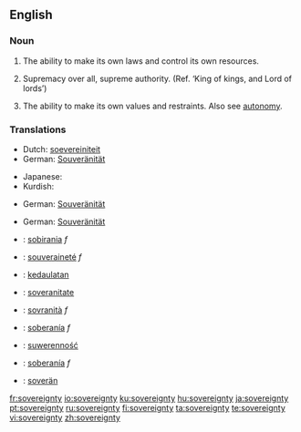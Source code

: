 ==English==
{{wikipedia|sovereignty}}

===Noun===
{{en-noun|sovereignties|-}}

# {{context|of a nation}} The ability to make its own laws and control its own resources.
# {{context|of God}} Supremacy over all, supreme authority. (Ref. ‘King of kings, and Lord of lords’)
# {{context|of self}} The ability to make its own values and restraints. Also see [[autonomy]].

===Translations===
{{rfc-level|Translations at L3+ (AutoFormat would have corrected level of Translations)}}

{{trans-top|of a nation: the ability to make its own laws and control its own resources}}
*Dutch: [[soevereiniteit]]
*German: [[Souveränität]] {{f}}
{{trans-mid}}
* Japanese: {{t|ja|sc=Jpan|主権|tr=shuken}}
*Kurdish: {{KUchar|[[فه‌رمان ڕه‌وایی]]}}
{{trans-bottom}}

{{trans-top|of God: supremacy over all, supreme authority}}
*German: [[Souveränität]] {{f}}
{{trans-mid}}
{{trans-bottom}}

{{trans-top|of self: the ability to make its own values and restraints}}
*German: [[Souveränität]] {{f}}
{{trans-mid}}
{{trans-bottom}}

{{checktrans}}
{{top}}
*{{ttbc|Catalan}}: [[sobirania]] ''f''
*{{ttbc|French}}: [[souveraineté]] ''f''
*{{ttbc|Indonesian}}: [[daulat|kedaulatan]]
*{{ttbc|Interlingua}}: [[soveranitate]]
*{{ttbc|Italian}}: [[sovranità]] ''f''
{{mid}}
*{{ttbc|Spanish}}: [[soberanía]] ''f''
*{{ttbc|Polish}}: [[suwerenność]] {{f}}
*{{ttbc|Portuguese}}: [[soberanía]] ''f''
*{{ttbc|Volapük}}: [[soverän]]
{{bottom}}

[[fr:sovereignty]]
[[io:sovereignty]]
[[ku:sovereignty]]
[[hu:sovereignty]]
[[ja:sovereignty]]
[[pt:sovereignty]]
[[ru:sovereignty]]
[[fi:sovereignty]]
[[ta:sovereignty]]
[[te:sovereignty]]
[[vi:sovereignty]]
[[zh:sovereignty]]
